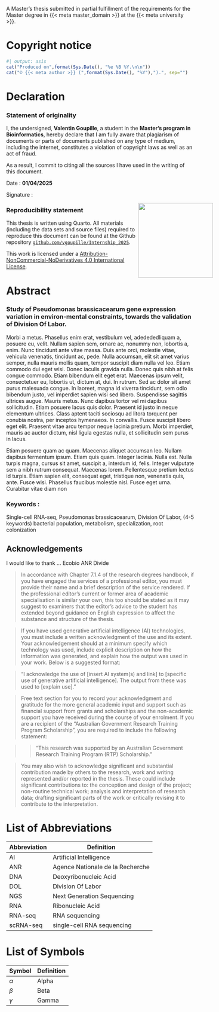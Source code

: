 ::: {.content-visible when-format="html"}

A Master's thesis submitted in partial fulfillment of the requirements for the Master degree in {{< meta master_domain >}} at the {{< meta university >}}.

:::

::: {.content-visible when-format="pdf"}
# Copyright notice {-}

```r
#| output: asis
cat("Produced on",format(Sys.Date(), "%e %B %Y.\n\n"))
cat("© {{< meta author >}} (",format(Sys.Date(), "%Y"),").", sep="")
```



# Declaration {-}
### Statement of originality
\begin{figure}[h]
    \raggedleft
    \includegraphics[width=200px]{figures/logo_Univ_Rennes.png}
\end{figure}

I, the undersigned, **Valentin Goupille**, a student in the **Master's program in Bioinformatics**,
hereby declare that I am fully aware that plagiarism of documents or parts of documents published on any type of medium, including the internet, constitutes a violation of copyright laws as well as an act of fraud.

As a result, I commit to citing all the sources I have used in the writing of this document.

Date : **01/04/2025**

Signature : 

![](figures/signature.png){width="200px" style="float: right; margin-right: -50px; margin-bottom: 20px;"}

### Reproducibility statement

This thesis is written using Quarto. All materials (including the data sets and source files) required to reproduce this document can be found at the Github repository [`github.com/vgoupille/Internship_2025`](https://github.com/vgoupille/Internship_2025).


This work is licensed under a [Attribution-NonCommercial-NoDerivatives 4.0 International License](https://creativecommons.org/licenses/by-nc-nd/4.0/deed.en).

\begin{figure}[h]
    \centering
    \includegraphics[width=75px]{figures/CC_BY-NC-ND.png}
\end{figure}

:::

# Abstract {-}


::: {.content-visible when-format="pdf"}
### Study of Pseudomonas brassicacearum gene expression variation in environ-mental constraints, towards the validation of Division Of Labor.
:::

::: {.text-justify}

Morbi a metus. Phasellus enim erat, vestibulum vel, adedededliquam a, posuere eu, velit. Nullam sapien sem, ornare ac, nonummy non, lobortis a, enim. Nunc tincidunt ante vitae massa. Duis ante orci, molestie vitae, vehicula venenatis, tincidunt ac, pede. Nulla accumsan, elit sit amet varius semper, nulla mauris mollis quam, tempor suscipit diam nulla vel leo. Etiam commodo dui eget wisi. Donec iaculis gravida nulla. Donec quis nibh at felis congue commodo. Etiam bibendum elit eget erat. Maecenas ipsum velit, consectetuer eu, lobortis ut, dictum at, dui. In rutrum. Sed ac dolor sit amet purus malesuada congue. In laoreet, magna id viverra tincidunt, sem odio bibendum justo, vel imperdiet sapien wisi sed libero. Suspendisse sagittis ultrices augue. Mauris metus. Nunc dapibus tortor vel mi dapibus sollicitudin. Etiam posuere lacus quis dolor. Praesent id justo in neque elementum ultrices. Class aptent taciti sociosqu ad litora torquent per conubia nostra, per inceptos hymenaeos. In convallis. Fusce suscipit libero eget elit. Praesent vitae arcu tempor neque lacinia pretium. Morbi imperdiet, mauris ac auctor dictum, nisl ligula egestas nulla, et sollicitudin sem purus in lacus.

Etiam posuere quam ac quam. Maecenas aliquet accumsan leo. Nullam dapibus fermentum ipsum. Etiam quis quam. Integer lacinia. Nulla est. Nulla turpis magna, cursus sit amet, suscipit a, interdum id, felis. Integer vulputate sem a nibh rutrum consequat. Maecenas lorem. Pellentesque pretium lectus id turpis. Etiam sapien elit, consequat eget, tristique non, venenatis quis, ante. Fusce wisi. Phasellus faucibus molestie nisl. Fusce eget urna. Curabitur vitae diam non 

:::

### Keywords :
Single-cell RNA-seq, Pseudomonas brassicacearum, Division Of Labor, (4-5 keywords)
bacterial population, metabolism, specialization, root colonization

::: {.content-visible when-format="pdf"}

# Acknowledgements {-}

I would like to thank ...
Ecobio 
ANR Divide 

> In accordance with Chapter 7.1.4 of the research degrees handbook, if you have engaged the services of a professional editor, you must provide their name and a brief description of the service rendered. If the professional editor's current or former area of academic specialisation is similar your own, this too should be stated as it may suggest to examiners that the editor's advice to the student has extended beyond guidance on English expression to affect the substance and structure of the thesis.

> If you have used generative artificial intelligence (AI) technologies, you must include a written acknowledgment of the use and its extent. Your acknowledgement should at a minimum specify which technology was used, include explicit description on how the information was generated, and explain how the output was used in your work. Below is a suggested format:

> "I acknowledge the use of [insert AI system(s) and link] to [specific use of generative artificial intelligence]. The output from these was used to [explain use]."

> Free text section for you to record your acknowledgment and gratitude for the more general academic input and support such as financial support from grants and scholarships and the non-academic support you have received during the course of your enrolment. If you are a recipient of the "Australian Government Research Training Program Scholarship", you are required to include the following statement:

> > "This research was supported by an Australian Government Research Training Program (RTP) Scholarship."

> You may also wish to acknowledge significant and substantial contribution made by others to the research, work and writing represented and/or reported in the thesis. These could include significant contributions to: the conception and design of the project; non-routine technical work; analysis and interpretation of research data; drafting significant parts of the work or critically revising it to contribute to the interpretation.

:::
::: {.content-visible when-format="pdf"}
# List of Abbreviations {-}

| Abbreviation | Definition |
|-------------|------------|
| AI | Artificial Intelligence |
| ANR | Agence Nationale de la Recherche |
| DNA | Deoxyribonucleic Acid |
| DOL | Division Of Labor |
| NGS | Next Generation Sequencing |
| RNA | Ribonucleic Acid |
| RNA-seq | RNA sequencing |
| scRNA-seq | single-cell RNA sequencing |

# List of Symbols {-}

| Symbol | Definition |
|--------|------------|
| $\alpha$ | Alpha |
| $\beta$ | Beta |
| $\gamma$ | Gamma |

```{=tex}
\renewcommand{\listfigurename}{List of Figures}
\renewcommand{\listtablename}{List of Tables}

\clearpage
\addcontentsline{toc}{chapter}{List of Figures}
\listoffigures

\clearpage
\addcontentsline{toc}{chapter}{List of Tables}
\listoftables
```

\clearpage\pagenumbering{arabic}\setcounter{page}{1}

:::
